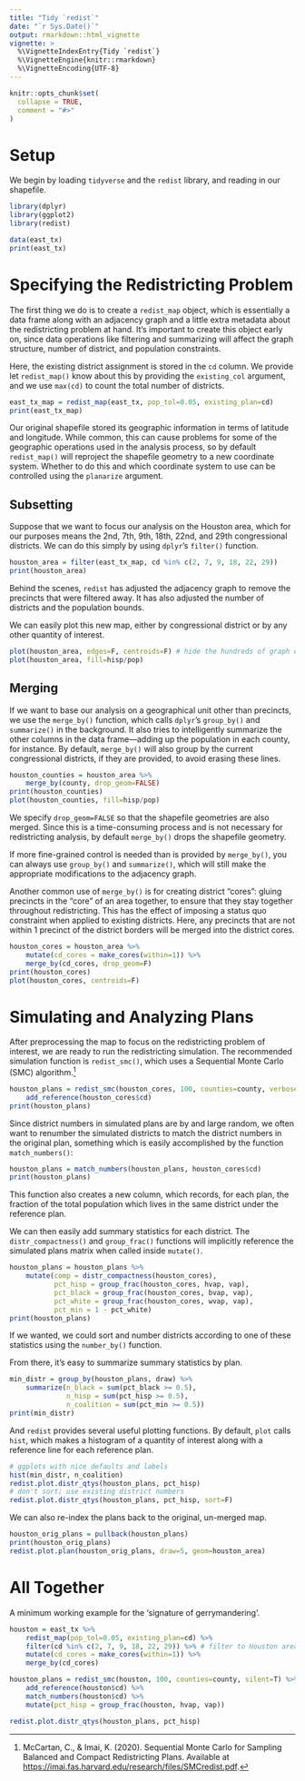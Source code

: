 ```yaml
---
title: "Tidy `redist`"
date: "`r Sys.Date()`"
output: rmarkdown::html_vignette
vignette: >
  %\VignetteIndexEntry{Tidy `redist`}
  %\VignetteEngine{knitr::rmarkdown}
  %\VignetteEncoding{UTF-8}
---
```


```r
knitr::opts_chunk$set(
  collapse = TRUE,
  comment = "#>"
)
```

# Setup

We begin by loading `tidyverse` and the `redist` library, and reading in our 
shapefile.
```r
library(dplyr)
library(ggplot2)
library(redist)

data(east_tx)
print(east_tx)
```

# Specifying the Redistricting Problem

The first thing we do is to create a `redist_map` object, which is essentially
a data frame along with an adjacency graph and a little extra metadata about
the redistricting problem at hand.  It's important to create this object early
on, since data operations like filtering and summarizing will affect the graph
structure, number of district, and population constraints.

Here, the existing district assignment is stored in the `cd` column. We provide
let `redist_map()` know about this by providing the `existing_col` argument, and
we use `max(cd)` to count the total number of districts.
```r
east_tx_map = redist_map(east_tx, pop_tol=0.05, existing_plan=cd)
print(east_tx_map)
```
Our original shapefile stored its geographic information in terms of latitude
and longitude. While common, this can cause problems for some of the geographic
operations used in the analysis process, so by default `redist_map()` will
reproject the shapefile geometry to a new coordinate system.  Whether to do this
and which coordinate system to use can be controlled using the `planarize`
argument.

## Subsetting
Suppose that we want to focus our analysis on the Houston area, which for our
purposes means the 2nd, 7th, 9th, 18th, 22nd, and 29th congressional districts.
We can do this simply by using `dplyr`'s `filter()` function.
```r
houston_area = filter(east_tx_map, cd %in% c(2, 7, 9, 18, 22, 29)) 
print(houston_area)
```
Behind the scenes, `redist` has adjusted the adjacency graph to remove the 
precincts that were filtered away. It has also adjusted the number of districts
and the population bounds.

We can easily plot this new map, either by congressional district or by any
other quantity of interest.
```r
plot(houston_area, edges=F, centroids=F) # hide the hundreds of graph edges and vertices
plot(houston_area, fill=hisp/pop)
```

## Merging
If we want to base our analysis on a geographical unit other than precincts,
we use the `merge_by()` function, which calls `dplyr`'s `group_by()` and
`summarize()` in the background.  It also tries to intelligently summarize the
other columns in the data frame---adding up the population in each county,
for instance.  By default, `merge_by()` will also group by the current
congressional districts, if they are provided, to avoid erasing these lines.
```r
houston_counties = houston_area %>%
    merge_by(county, drop_geom=FALSE)
print(houston_counties)
plot(houston_counties, fill=hisp/pop)
```

We specify `drop_geom=FALSE` so that the shapefile geometries are also merged.
Since this is a time-consuming process and is not necessary for redistricting
analysis, by default `merge_by()` drops the shapefile geometry. 

If more fine-grained control is needed than is provided by `merge_by()`, you
can always use `group_by()` and `summarize()`, which will still make the 
appropriate modifications to the adjacency graph.

Another common use of `merge_by()` is for creating district "cores": gluing
precincts in the "core" of an area together, to ensure that they stay together
throughout redistricting.  This has the effect of imposing a status quo
constraint when applied to existing districts. Here, any precincts that are
not within 1 precinct of the district borders will be merged into the district
cores.
```r
houston_cores = houston_area %>%
    mutate(cd_cores = make_cores(within=1)) %>% 
    merge_by(cd_cores, drop_geom=F)
print(houston_cores)
plot(houston_cores, centroids=F)
```

# Simulating and Analyzing Plans
After preprocessing the map to focus on the redistricting problem of interest,
we are ready to run the redistricting simulation.  The recommended simulation
function is `redist_smc()`, which uses a Sequential Monte Carlo (SMC) 
algorithm.^[McCartan, C., & Imai, K. (2020). Sequential Monte Carlo for Sampling
Balanced and Compact Redistricting Plans. Available at
<https://imai.fas.harvard.edu/research/files/SMCredist.pdf>.]

```r
houston_plans = redist_smc(houston_cores, 100, counties=county, verbose=F) %>%
    add_reference(houston_cores$cd)
print(houston_plans)
```

Since district numbers in simulated plans are by and large random, we often want
to renumber the simulated districts to match the district numbers in the original plan,
something which is easily accomplished by the function `match_numbers()`:
```r
houston_plans = match_numbers(houston_plans, houston_cores$cd)
print(houston_plans)
```
This function also creates a new column, which records, for each plan, the
fraction of the total population which lives in the same district under the
reference plan.

We can then easily add summary statistics for each district. The 
`distr_compactness()` and `group_frac()` functions will implicitly reference the
simulated plans matrix when called inside `mutate()`.
```r
houston_plans = houston_plans %>%
    mutate(comp = distr_compactness(houston_cores),
           pct_hisp = group_frac(houston_cores, hvap, vap),
           pct_black = group_frac(houston_cores, bvap, vap),
           pct_white = group_frac(houston_cores, wvap, vap),
           pct_min = 1 - pct_white)
print(houston_plans)
```
If we wanted, we could sort and number districts according to one of these
statistics using the `number_by()` function.

From there, it's easy to summarize summary statistics by plan.
```r
min_distr = group_by(houston_plans, draw) %>%
    summarize(n_black = sum(pct_black >= 0.5),
              n_hisp = sum(pct_hisp >= 0.5),
              n_coalition = sum(pct_min >= 0.5))
print(min_distr)
```

And `redist` provides several useful plotting functions. By default, `plot`
calls `hist`, which makes a histogram of a quantity of interest along with
a reference line for each reference plan.
```r
# ggplots with nice defaults and labels
hist(min_distr, n_coalition)
redist.plot.distr_qtys(houston_plans, pct_hisp)
# don't sort; use existing district numbers
redist.plot.distr_qtys(houston_plans, pct_hisp, sort=F)
```

We can also re-index the plans back to the original, un-merged map.
```r
houston_orig_plans = pullback(houston_plans)
print(houston_orig_plans)
redist.plot.plan(houston_orig_plans, draw=5, geom=houston_area)
```

# All Together
A minimum working example for the 'signature of gerrymandering'.
```r
houston = east_tx %>%
    redist_map(pop_tol=0.05, existing_plan=cd) %>%
    filter(cd %in% c(2, 7, 9, 18, 22, 29)) %>% # filter to Houston area
    mutate(cd_cores = make_cores(within=1)) %>%
    merge_by(cd_cores)

houston_plans = redist_smc(houston, 100, counties=county, silent=T) %>%    
    add_reference(houston$cd) %>%
    match_numbers(houston$cd) %>%
    mutate(pct_hisp = group_frac(houston, hvap, vap))

redist.plot.distr_qtys(houston_plans, pct_hisp)
```
